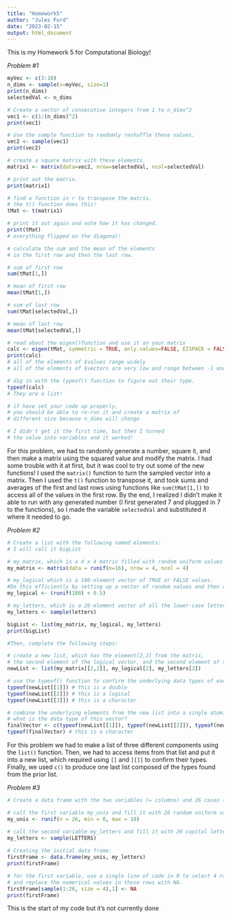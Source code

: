 ```yaml
---
title: "Homework5"
author: "Jules Ford"
date: "2023-02-15"
output: html_document
---
```


This is my Homework 5 for Computational Biology!

*Problem #1*


```r
myVec <- c(3:10)
n_dims <- sample(x=myVec, size=1)
print(n_dims)
selectedVal <- n_dims

# Create a vector of consecutive integers from 1 to n_dims^2
vec1 <- c(1:(n_dims)^2)
print(vec1)

# Use the sample function to randomly reshuffle these values.
vec2 <- sample(vec1)
print(vec2)

# create a square matrix with these elements.
matrix1 <- matrix(data=vec2, nrow=selectedVal, ncol=selectedVal)

# print out the matrix.
print(matrix1)

# find a function in r to transpose the matrix.
# the t() function does this!
tMat <- t(matrix1)

# print it out again and note how it has changed.
print(tMat)
# everything flipped on the diagonal!

# calculate the sum and the mean of the elements 
# in the first row and then the last row.

# sum of first row
sum(tMat[1,])

# mean of first row
mean(tMat[1,])

# sum of last row
sum(tMat[selectedVal,])

# mean of last row
mean(tMat[selectedVal,])

# read about the eigen()function and use it on your matrix
calc <- eigen(tMat, symmetric = TRUE, only.values=FALSE, EISPACK = FALSE)
print(calc)
# all of the elements of $values range widely
# all of the elements of $vectors are very low and range between -1 and 1

# dig in with the typeof() function to figure out their type.
typeof(calc)
# They are a list!

# if have set your code up properly, 
# you should be able to re-run it and create a matrix of 
# different size because n_dims will change

# I didn't get it the first time, but then I turned
# the value into variables and it worked!
```

For this problem, we had to randomly generate a number, square it, and then make a matrix using the squared value and modify the matrix. I had some trouble with it at first, but it was cool to try out some of the new functions! I used the `matrix()`
function to turn the sampled vector into a matrix. Then I used the `t()` function to transpose it, and took sums and averages of the first and last rows using functions like `sum(tMat[1,])` to access all of the values in the first row. By the end, I realized I didn't make it able to run with any generated number (I first generated 7 and plugged in 7 to the functions), so I made the variable `selectedVal` and substituted it where it needed to go.



*Problem #2*

```r
# Create a list with the following named elements:
# I will call it bigList

# my_matrix, which is a 4 x 4 matrix filled with random uniform values
my_matrix <- matrix(data = runif(n=16), nrow = 4, ncol = 4)

# my_logical which is a 100-element vector of TRUE or FALSE values. 
#Do this efficiently by setting up a vector of random values and then applying an inequality to it.
my_logical <- (runif(100) < 0.5)

# my_letters, which is a 26-element vector of all the lower-case letters in random order.
my_letters <- sample(letters)

bigList <- list(my_matrix, my_logical, my_letters)
print(bigList)

#Then, complete the following steps:

# create a new list, which has the element[2,2] from the matrix, 
# the second element of the logical vector, and the second element of the letters vector.
newList <- list(my_matrix[[2,2]], my_logical[2], my_letters[2])

# use the typeof() function to confirm the underlying data types of each component in this list
typeof(newList[[1]]) # this is a double
typeof(newList[[2]]) # this is a logical
typeof(newList[[3]]) # this is a character

# combine the underlying elements from the new list into a single atomic vector with the c() function.
# what is the data type of this vector?
finalVector <- c(typeof(newList[[1]]), typeof(newList[[2]]), typeof(newList[[3]]))
typeof(finalVector) # this is a character
```

For this problem we had to make a list of three different components using the `list()` function. Then, we had to access items from that list and put it into a new list, which required using `[]` and `[[]]` to confirm their types. Finally, we used `c()` to produce one last list composed of the types found from the prior list.

*Problem #3*

```r
# Create a data frame with the two variables (= columns) and 26 cases (= rows) below:

# call the first variable my_unis and fill it with 26 random uniform values from 0 to 10
my_unis <- runif(n = 26, min = 0, max = 10)

# call the second variable my_letters and fill it with 26 capital letters in random order.
my_letters <- sample(LETTERS)
  
# Creating the initial data frame:
firstFrame <- data.frame(my_unis, my_letters)
print(firstFrame)

# for the first variable, use a single line of code in R to select 4 random rows 
# and replace the numerical values in those rows with NA.
firstFrame[sample(1:26, size = 4),1] <- NA
print(firstFrame)
```
This is the start of my code but it's not currently done
